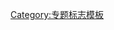 {{WPBannerMeta
|PROJECT = 考古学
 |BANNER_NAME = Template:WikiProject Archaeology
 |substcheck=<includeonly>{{subst:</includeonly><includeonly>substcheck}}</includeonly>
 |small={{{small|}}}
 |category={{{category|¬}}}
 |listas={{{listas|}}}
|IMAGE_LEFT = Stonehenge plan.jpg

|QUALITY_SCALE       = extended
 |class={{{class|}}}
 |auto={{{auto|}}}
 |importance={{{importance|}}}

|ASSESSMENT_LINK     = 
|COMMENTS            = yes
 |COMMENTS_CAT       = 
 |COMMENTS_FORCE     = yes

|MAIN_ARTICLE     = 考古学
|PORTAL           = 考古学
|PORTAL_IMG       = 

}}<noinclude>{{documentation}}[[Category:专题标志模板]]</noinclude>